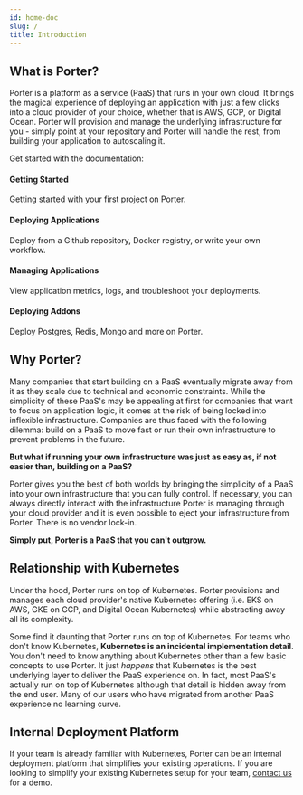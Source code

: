 ```yaml
---
id: home-doc
slug: /
title: Introduction
---
```



## What is Porter?

Porter is a platform as a service (PaaS) that runs in your own cloud. It brings the magical experience of deploying an application with just a few clicks into a cloud provider of your choice, whether that is AWS, GCP, or Digital Ocean. Porter will provision and manage the underlying infrastructure for you - simply point at your repository and Porter will handle the rest, from building your application to autoscaling it.

Get started with the documentation:

<div class="container" style={{ padding: 0 }}>
  <div class="row is-multiline">
    <div class="col col--6">
      <Link
        className="card"
        to="/getting-started/overview"
        style={{ height: "100%" }}
      >
        <div class="card__body">
          <h4>Getting Started</h4>
          <p class="card__body__small">
            Getting started with your first project on Porter.
          </p>
        </div>
      </Link>
    </div>
    <div class="col col--6">
      <Link
        className="card"
        to="/deploying-applications/overview"
        style={{ height: "100%" }}
      >
        <div class="card__body">
          <h4>Deploying Applications</h4>
          <p class="card__body__small">
            Deploy from a Github repository, Docker registry, or write your own
            workflow.
          </p>
        </div>
      </Link>
    </div>
    <div class="col col--6">
      <Link
        className="card"
        to="/managing-applications/application-metrics"
        style={{ height: "100%" }}
      >
        <div class="card__body">
          <h4>Managing Applications</h4>
          <p class="card__body__small">
            View application metrics, logs, and troubleshoot your deployments.
          </p>
        </div>
      </Link>
    </div>
    <div class="col col--6">
      <Link
        className="card"
        to="/deploying-addons/overview"
        style={{ height: "100%" }}
      >
        <div class="card__body">
          <h4>Deploying Addons</h4>
          <p class="card__body__small">
            Deploy Postgres, Redis, Mongo and more on Porter.
          </p>
        </div>
      </Link>
    </div>
  </div>
</div>

## Why Porter?

Many companies that start building on a PaaS eventually migrate away from it as they scale due to technical and economic constraints. While the simplicity of these PaaS's may be appealing at first for companies that want to focus on application logic, it comes at the risk of being locked into inflexible infrastructure. Companies are thus faced with the following dilemma: build on a PaaS to move fast or run their own infrastructure to prevent problems in the future.

**But what if running your own infrastructure was just as easy as, if not easier than, building on a PaaS?**

Porter gives you the best of both worlds by bringing the simplicity of a PaaS into your own infrastructure that you can fully control. If necessary, you can always directly interact with the infrastructure Porter is managing through your cloud provider and it is even possible to eject your infrastructure from Porter. There is no vendor lock-in.

**Simply put, Porter is a PaaS that you can't outgrow.**

## Relationship with Kubernetes

Under the hood, Porter runs on top of Kubernetes. Porter provisions and manages each cloud provider's native Kubernetes offering (i.e. EKS on AWS, GKE on GCP, and Digital Ocean Kubernetes) while abstracting away all its complexity.

Some find it daunting that Porter runs on top of Kubernetes. For teams who don't know Kubernetes, **Kubernetes is an incidental implementation detail**. You don't need to know anything about Kubernetes other than a few basic concepts to use Porter. It just _happens_ that Kubernetes is the best underlying layer to deliver the PaaS experience on. In fact, most PaaS's actually run on top of Kubernetes although that detail is hidden away from the end user. Many of our users who have migrated from another PaaS experience no learning curve.

## Internal Deployment Platform

If your team is already familiar with Kubernetes, Porter can be an internal deployment platform that simplifies your existing operations. If you are looking to simplify your existing Kubernetes setup for your team, [contact us](mailto:contact@porter.run) for a demo.
